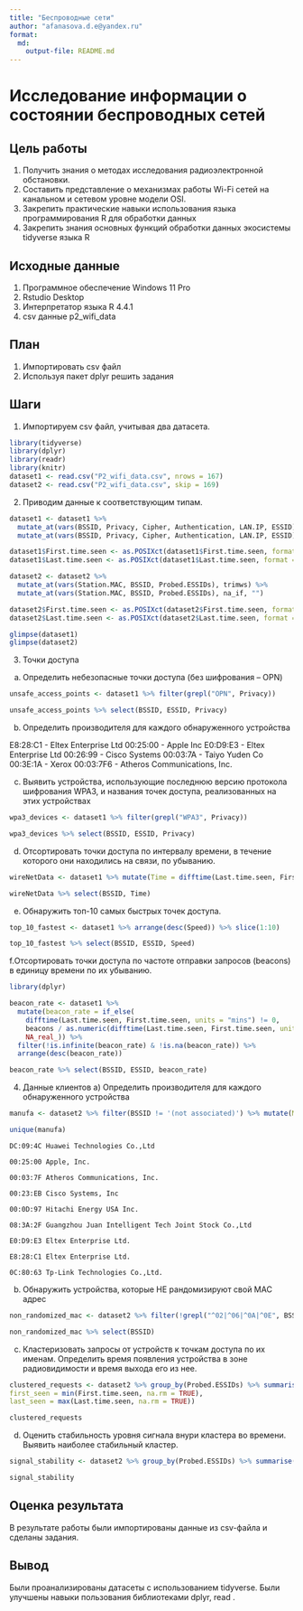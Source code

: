 ---
title: "Беспроводные сети"
author: "afanasova.d.e@yandex.ru"
format: 
  md:
    output-file: README.md
---
# Исследование информации о состоянии беспроводных сетей

## Цель работы

1.  Получить знания о методах исследования радиоэлектронной обстановки.
2.  Составить представление о механизмах работы Wi-Fi сетей на канальном и сетевом уровне модели OSI.
3.  Закрепить практические навыки использования языка программирования R для обработки данных
4.  Закрепить знания основных функций обработки данных экосистемы tidyverse языка R

## Исходные данные

1.  Программное обеспечение Windows 11 Pro
2.  Rstudio Desktop
3.  Интерпретатор языка R 4.4.1
4.  csv данные p2_wifi_data

## План

1.  Импортировать csv файл
2.  Используя пакет dplyr решить задания

## Шаги

1.  Импортируем csv файл, учитывая два датасета.

```{r}
library(tidyverse)
library(dplyr)
library(readr)
library(knitr)
dataset1 <- read.csv("P2_wifi_data.csv", nrows = 167)
dataset2 <- read.csv("P2_wifi_data.csv", skip = 169)
```

2.  Приводим данные к соответствующим типам.

```{r}

dataset1 <- dataset1 %>% 
  mutate_at(vars(BSSID, Privacy, Cipher, Authentication, LAN.IP, ESSID), trimws) %>%
  mutate_at(vars(BSSID, Privacy, Cipher, Authentication, LAN.IP, ESSID), na_if, "")

dataset1$First.time.seen <- as.POSIXct(dataset1$First.time.seen, format = "%Y-%m-%d %H:%M:%S")
dataset1$Last.time.seen <- as.POSIXct(dataset1$Last.time.seen, format = "%Y-%m-%d %H:%M:%S")

dataset2 <- dataset2 %>% 
  mutate_at(vars(Station.MAC, BSSID, Probed.ESSIDs), trimws) %>%
  mutate_at(vars(Station.MAC, BSSID, Probed.ESSIDs), na_if, "")

dataset2$First.time.seen <- as.POSIXct(dataset2$First.time.seen, format = "%Y-%m-%d %H:%M:%S")
dataset2$Last.time.seen <- as.POSIXct(dataset2$Last.time.seen, format = "%Y-%m-%d %H:%M:%S")

glimpse(dataset1)
glimpse(dataset2)

```

3.  Точки доступа

```{=html}
<!-- -->
```
a.  Определить небезопасные точки доступа (без шифрования – OPN)

```{r}
unsafe_access_points <- dataset1 %>% filter(grepl("OPN", Privacy))

unsafe_access_points %>% select(BSSID, ESSID, Privacy)
```

b.  Определить производителя для каждого обнаруженного устройства

E8:28:C1 - Eltex Enterprise Ltd 00:25:00 - Apple Inc E0:D9:E3 - Eltex Enterprise Ltd 00:26:99 - Cisco Systems 00:03:7A - Taiyo Yuden Co 00:3E:1A - Xerox 00:03:7F6 - Atheros Communications, Inc.

c.  Выявить устройства, использующие последнюю версию протокола шифрования WPA3, и названия точек доступа, реализованных на этих устройствах

```{r}
wpa3_devices <- dataset1 %>% filter(grepl("WPA3", Privacy))

wpa3_devices %>% select(BSSID, ESSID, Privacy)
```

d.  Отсортировать точки доступа по интервалу времени, в течение которого они находились на связи, по убыванию.

```{r}
wireNetData <- dataset1 %>% mutate(Time = difftime(Last.time.seen, First.time.seen, units = "mins")) %>% arrange(desc(Time)) %>% select(BSSID, Time)

wireNetData %>% select(BSSID, Time)
```

e.  Обнаружить топ-10 самых быстрых точек доступа.

```{r}
top_10_fastest <- dataset1 %>% arrange(desc(Speed)) %>% slice(1:10)

top_10_fastest %>% select(BSSID, ESSID, Speed)
```

f.Отсортировать точки доступа по частоте отправки запросов (beacons) в единицу времени по их убыванию.

```{r}
library(dplyr)

beacon_rate <- dataset1 %>% 
  mutate(beacon_rate = if_else(
    difftime(Last.time.seen, First.time.seen, units = "mins") != 0,
    beacons / as.numeric(difftime(Last.time.seen, First.time.seen, units = "mins")),
    NA_real_)) %>% 
  filter(!is.infinite(beacon_rate) & !is.na(beacon_rate)) %>% 
  arrange(desc(beacon_rate))

beacon_rate %>% select(BSSID, ESSID, beacon_rate)
```

4.  Данные клиентов a) Определить производителя для каждого обнаруженного устройства

```{r}
manufa <- dataset2 %>% filter(BSSID != '(not associated)') %>% mutate(Manufacturer = substr(BSSID, 1, 8)) %>% select(Manufacturer)

unique(manufa)
```

```         
DC:09:4C Huawei Technologies Co.,Ltd

00:25:00 Apple, Inc.

00:03:7F Atheros Communications, Inc.

00:23:EB Cisco Systems, Inc

00:0D:97 Hitachi Energy USA Inc.

08:3A:2F Guangzhou Juan Intelligent Tech Joint Stock Co.,Ltd

E0:D9:E3 Eltex Enterprise Ltd.

E8:28:C1 Eltex Enterprise Ltd.

0C:80:63 Tp-Link Technologies Co.,Ltd.
```

b)  Обнаружить устройства, которые НЕ рандомизируют свой MAC адрес

```{r}
non_randomized_mac <- dataset2 %>% filter(!grepl("^02|^06|^0A|^0E", BSSID)) %>% filter(BSSID != '(not associated)')

non_randomized_mac %>% select(BSSID)
```

c)  Кластеризовать запросы от устройств к точкам доступа по их именам. Определить время появления устройства в зоне радиовидимости и время выхода его из нее.

```{r}
clustered_requests <- dataset2 %>% group_by(Probed.ESSIDs) %>% summarise(
first_seen = min(First.time.seen, na.rm = TRUE),
last_seen = max(Last.time.seen, na.rm = TRUE))

clustered_requests
```

d)  Оценить стабильность уровня сигнала внури кластера во времени. Выявить наиболее стабильный кластер.

```{r}
signal_stability <- dataset2 %>% group_by(Probed.ESSIDs) %>% summarise(sd_signal = sd(Power, na.rm = TRUE)) %>% arrange(sd_signal)

signal_stability 
```

## Оценка результата

В результате работы были импортированы данные из csv-файла и сделаны задания.

## Вывод

Были проанализированы датасеты с использованием tidyverse. Были улучшены навыки пользования библиотеками dplyr, read .
